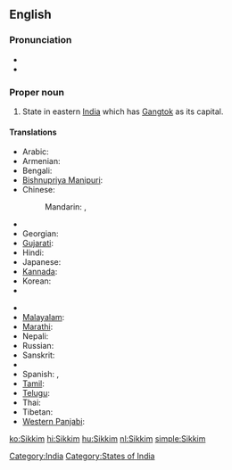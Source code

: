 ==English==
{{wikipedia}}

===Pronunciation===
* {{IPA|/ˈsik.im/}}
* {{audio|Lif-Sikkim.ogg|Audio (Limbu)}}

===Proper noun===
{{en-proper noun}}

# State in eastern [[India]] which has [[Gangtok]] as its capital.
{{rft|fragment=Sikkim}}

====Translations====
{{trans-top|state in eastern India which has Gangtok as its capital}}
* Arabic: {{t|ar|سيكيم|m|tr=sikiim}}
* Armenian: {{t-|hy|Սիկկիմ|tr=Sikkim}}
* Bengali: {{t|bn|সিক্কিম|sc=Beng|xs=Bengali}}
* [[Bishnupriya Manipuri]]: {{tø|bpy|সিকিম}}
* Chinese:
*: Mandarin: {{t|cmn|錫金|tr=Xī​jīn​|sc=Hani}}, {{t|cmn|锡金邦|sc=Hani}}
* {{trreq|Dzongkha}}
* Georgian: {{t|ka|სიკიმი|tr=sikimi|sc=Geor|xs=Georgian}}
* [[Gujarati]]: {{t|gu|સિક્કિમ|sc=Gujr|xs=Gujarati}}
* Hindi: {{t+|hi|सिक्किम|tr=sikkim|xs=Hindi}}
* Japanese: {{t|ja|シッキム州}}
* [[Kannada]]: {{t|kn|ಸಿಕ್ಕಿಂ|sc=Knda|xs=Kannada}}
* Korean: {{t|ko|시킴 주|tr=sikim ju|sc=Hang}}
* {{trreq|Lepcha}}
{{trans-mid}}
* {{trreq|Limbu}}
* [[Malayalam]]: {{t|ml|സിക്കിം|sc=Mlym|xs=Malayalam}}
* [[Marathi]]: {{t-|mr|सिक्किम|sc=Deva|xs=Marathi}}
* Nepali: {{t+|ne|सिक्किम|sc=Deva|xs=Nepali}}
* Russian: {{t|ru|Сикким|m|tr=Sikkím}}
* Sanskrit: {{t-|sa|सिक्किम|xs=Sanskrit}}
* {{trreq|Sikkimese}}
* Spanish: {{t-|es|Sikkim}}, {{t|es|Sikín}}
* [[Tamil]]: {{t|ta|சிக்கிம்|tr=sikkim|xs=Tamil}}
* [[Telugu]]: {{t|te|సిక్కిం}}
* Thai: {{t|th|รัฐสิกขิม}}
* Tibetan: {{tø|bo|འབྲས་ལྗོངས|tr='bras ljongs|sc=Tibt|xs=Tibetan}}
* [[Western Panjabi]]: {{tø|pnb|سکم}}
{{trans-bottom}}

[[Category:India]]
[[Category:States of India]]

[[ko:Sikkim]]
[[hi:Sikkim]]
[[hu:Sikkim]]
[[nl:Sikkim]]
[[simple:Sikkim]]